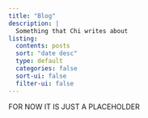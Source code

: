 ```yaml
---
title: "Blog"
description: |
  Something that Chi writes about 
listing:
  contents: posts
  sort: "date desc"
  type: default
  categories: false
  sort-ui: false
  filter-ui: false
---
```


FOR NOW IT IS JUST A PLACEHOLDER